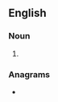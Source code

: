 {{also|Gluons|gluóns}}
==English==

===Noun===
{{head|en|noun form}}

# {{plural of|gluon|lang=en}}

===Anagrams===
* {{anagrams|en|a=glnosu|Luongs|lungos|sgluon}}